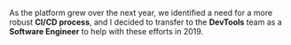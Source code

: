 <p style={{marginBlockStart: "0em"}}>As the platform grew over the next year, 
we identified a need for a more robust <b>CI/CD process</b>, and I decided 
to transfer to the <b>DevTools</b> team as a <b>Software Engineer</b> to help with these efforts in 2019.</p>